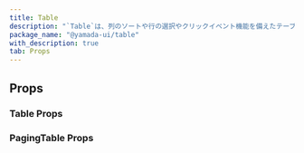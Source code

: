 ```yaml
---
title: Table
description: "`Table`は、列のソートや行の選択やクリックイベント機能を備えたテーブルのコンポーネントです。"
package_name: "@yamada-ui/table"
with_description: true
tab: Props
---
```


## Props

### Table Props

<PropsCard
  name="columns"
  required
  type="Column<Y, any>[]"
  description="The array of column defs to use for the table."
/>
<PropsCard
  name="cellProps"
  type="CellProps<Y>"
  description="Props for table cell component."
/>
<PropsCard
  name="checkboxProps"
  type="CheckboxProps"
  description="Props for table checkbox element."
/>
<PropsCard
  name="colorScheme"
  type='"whiteAlpha" | "blackAlpha" | "gray" | "zinc" | "neutral" | "stone" | "red" | "rose" | "pink" | "orange" | "amber" | "yellow" | "lime" | "green" | "emerald" | "teal" | "cyan" | "sky" | "blue" | "indigo" | "violet" | "purple" | "fuchsia"'
  description="The visual color appearance of the component."
/>
<PropsCard
  name="defaultColumn"
  type="Partial<Column<Y, any>>"
  description="Default column options to use for all column defs supplied to the table."
/>
<PropsCard
  name="defaultSelectedRowIds"
  type="string[]"
  description="The initial ids of the selected row."
/>
<PropsCard
  name="defaultSort"
  type="Sort<Y>"
  description="The initial sort of the table."
/>
<PropsCard
  name="disabledRowIds"
  type="string[]"
  description="The ids that disabled in selection."
/>
<PropsCard
  name="footerGroupProps"
  type="HeaderGroupProps<Y>"
  description="Props for table footer group component."
/>
<PropsCard
  name="footerProps"
  type="HeaderProps<Y>"
  description="Props for table footer component."
/>
<PropsCard
  name="headerGroupProps"
  type="HeaderGroupProps<Y>"
  description="Props for table header group component."
/>
<PropsCard
  name="headerProps"
  type="HeaderProps<Y>"
  description="Props for table header component."
/>
<PropsCard
  name="highlightOnHover"
  type="boolean"
  description="If `true`, highlight the row when the table row is hovered."
/>
<PropsCard
  name="highlightOnSelected"
  type="boolean"
  description="If `true`, highlight the row when the table row is selected."
/>
<PropsCard
  name="layout"
  type='"fixed" | "auto" | "-moz-initial" | "inherit" | "initial" | "revert" | "revert-layer" | "unset" | ResponsiveObject<TableLayout | undefined> | ColorModeArray<...> | ((theme: StyledTheme) => UIValue<...>)'
  description="The CSS `table-layout` property."
/>
<PropsCard
  name="onChangeSelect"
  type="(rowSelection: string[]) => void"
  description="The callback invoked when row is selected."
/>
<PropsCard
  name="onChangeSort"
  type="(sort: Sort<Y>) => void"
  description="The callback invoked when table sort is changed."
/>
<PropsCard
  name="onClickRow"
  type="(row: Row<Y>) => void"
  description="The callback invoked when a row is clicked."
/>
<PropsCard
  name="rowId"
  type="keyof Y"
  description="The id used to store the value when selected."
/>
<PropsCard
  name="rowProps"
  type="RowProps<Y>"
  description="Props for table row component."
/>
<PropsCard
  name="rowsClickSelect"
  type="boolean"
  description="If `true`, allows selection by clicking on a row."
/>
<PropsCard
  name="selectColumnProps"
  type="false | SelectColumn<Y, any>"
  description="Props for table select column component."
/>
<PropsCard
  name="selectedRowIds"
  type="string[]"
  description="The ids of the selected row."
/>
<PropsCard
  name="size"
  type='"sm" | "md" | "lg" | "xl"'
  description="The size of the Table."
/>
<PropsCard name="sort" type="Sort<Y>" description="The sort of the table." />
<PropsCard
  name="sortIconProps"
  type="IconProps"
  description="Props for table sort icon element."
/>
<PropsCard
  name="tbodyProps"
  type="TableBodyProps"
  description="Props for table tbody element."
/>
<PropsCard
  name="tfootProps"
  type="TableFootProps"
  description="Props for table tfoot element."
/>
<PropsCard
  name="theadProps"
  type="TableHeadProps"
  description="Props for table thead element."
/>
<PropsCard
  name="variant"
  type='"simple" | "striped" | "unstyled"'
  description="The variant of the Table."
/>
<PropsCard
  name="withBorder"
  type="boolean"
  description="If `true`, display the outer border of the table."
/>
<PropsCard
  name="withColumnBorders"
  type="boolean"
  description="If `true`, display line on the columns of the table."
/>
<PropsCard
  name="withFooter"
  type="boolean"
  description="If `true`, display the table footer."
/>
<PropsCard
  name="withFooterSelect"
  type="boolean"
  description="If `true`, display the checkbox in table footer."
/>

### PagingTable Props

<PropsCard
  name="columns"
  required
  type="Column<Y, any>[]"
  description="The array of column defs to use for the table."
/>
<PropsCard
  name="cellProps"
  type="CellProps<Y>"
  description="Props for table cell component."
/>
<PropsCard
  name="checkboxProps"
  type="CheckboxProps"
  description="Props for table checkbox element."
/>
<PropsCard
  name="colorScheme"
  type='"whiteAlpha" | "blackAlpha" | "gray" | "zinc" | "neutral" | "stone" | "red" | "rose" | "pink" | "orange" | "amber" | "yellow" | "lime" | "green" | "emerald" | "teal" | "cyan" | "sky" | "blue" | "indigo" | "violet" | "purple" | "fuchsia"'
  description="The visual color appearance of the component."
/>
<PropsCard
  name="containerProps"
  type='HTMLUIProps<"div">'
  description="Props for table container element."
/>
<PropsCard
  name="defaultColumn"
  type="Partial<Column<Y, any>>"
  description="Default column options to use for all column defs supplied to the table."
/>
<PropsCard
  name="defaultPageIndex"
  type="number"
  description="The initial page index of the paging table."
/>
<PropsCard
  name="defaultPageSize"
  type="number"
  description="The initial page size of the paging table."
/>
<PropsCard
  name="defaultSelectedRowIds"
  type="string[]"
  description="The initial ids of the selected row."
/>
<PropsCard
  name="defaultSort"
  type="Sort<Y>"
  description="The initial sort of the table."
/>
<PropsCard
  name="disabledRowIds"
  type="string[]"
  description="The ids that disabled in selection."
/>
<PropsCard
  name="footerGroupProps"
  type="HeaderGroupProps<Y>"
  description="Props for table footer group component."
/>
<PropsCard
  name="footerProps"
  type="HeaderProps<Y>"
  description="Props for table footer component."
/>
<PropsCard
  name="formatPageSizeLabel"
  type="(pageSize: number) => string"
  description="Function to format the label used for the options in a select."
/>
<PropsCard
  name="headerGroupProps"
  type="HeaderGroupProps<Y>"
  description="Props for table header group component."
/>
<PropsCard
  name="headerProps"
  type="HeaderProps<Y>"
  description="Props for table header component."
/>
<PropsCard
  name="highlightOnHover"
  type="boolean"
  description="If `true`, highlight the row when the table row is hovered."
/>
<PropsCard
  name="highlightOnSelected"
  type="boolean"
  description="If `true`, highlight the row when the table row is selected."
/>
<PropsCard
  name="layout"
  type='"fixed" | "auto" | "-moz-initial" | "inherit" | "initial" | "revert" | "revert-layer" | "unset" | ResponsiveObject<TableLayout | undefined> | ColorModeArray<...> | ((theme: StyledTheme) => UIValue<...>)'
  description="The CSS `table-layout` property."
/>
<PropsCard
  name="onChangePageIndex"
  type="(pageIndex: number) => void"
  description="The callback invoked when page index is changed."
/>
<PropsCard
  name="onChangePageSize"
  type="(pageIndex: number) => void"
  description="The callback invoked when page size is changed."
/>
<PropsCard
  name="onChangeSelect"
  type="(rowSelection: string[]) => void"
  description="The callback invoked when row is selected."
/>
<PropsCard
  name="onChangeSort"
  type="(sort: Sort<Y>) => void"
  description="The callback invoked when table sort is changed."
/>
<PropsCard
  name="onClickRow"
  type="(row: Row<Y>) => void"
  description="The callback invoked when a row is clicked."
/>
<PropsCard
  name="pageIndex"
  type="number"
  description="The page index of the paging table."
/>
<PropsCard
  name="pageSize"
  type="number"
  description="The page size of the paging table."
/>
<PropsCard
  name="pageSizeList"
  type="number[]"
  description="The list of the page size."
/>
<PropsCard
  name="paginationProps"
  type='Omit<PaginationProps,
  "onChange" | "page" | "defaultPage" | "total">'
  description="Props for pagination element."
/>
<PropsCard
  name="pagingControlProps"
  type='HTMLUIProps<"div">'
  description="Props for paging control element."
/>
<PropsCard
  name="rowId"
  type="keyof Y"
  description="The id used to store the value when selected."
/>
<PropsCard
  name="rowProps"
  type="RowProps<Y>"
  description="Props for table row component."
/>
<PropsCard
  name="rowsClickSelect"
  type="boolean"
  description="If `true`, allows selection by clicking on a row."
/>
<PropsCard
  name="selectColumnProps"
  type="false | SelectColumn<Y, any>"
  description="Props for table select column component."
/>
<PropsCard
  name="selectedRowIds"
  type="string[]"
  description="The ids of the selected row."
/>
<PropsCard
  name="selectProps"
  type='Omit<SelectProps,
  | "data"
  | "defaultValue"
  | "children"
  | "onChange"
  | "value"
  | "placeholderInOptions">'
  description="Props for select element."
/>
<PropsCard
  name="size"
  type='"sm" | "md" | "lg" | "xl"'
  description="The size of the PagingTable."
/>
<PropsCard name="sort" type="Sort<Y>" description="The sort of the table." />
<PropsCard
  name="sortIconProps"
  type="IconProps"
  description="Props for table sort icon element."
/>
<PropsCard
  name="tbodyProps"
  type="TableBodyProps"
  description="Props for table tbody element."
/>
<PropsCard
  name="tfootProps"
  type="TableFootProps"
  description="Props for table tfoot element."
/>
<PropsCard
  name="theadProps"
  type="TableHeadProps"
  description="Props for table thead element."
/>
<PropsCard
  name="variant"
  type='"simple" | "striped" | "unstyled"'
  description="The variant of the PagingTable."
/>
<PropsCard
  name="withBorder"
  type="boolean"
  description="If `true`, display the outer border of the table."
/>
<PropsCard
  name="withColumnBorders"
  type="boolean"
  description="If `true`, display line on the columns of the table."
/>
<PropsCard
  name="withFooter"
  type="boolean"
  description="If `true`, display the table footer."
/>
<PropsCard
  name="withFooterSelect"
  type="boolean"
  description="If `true`, display the checkbox in table footer."
/>
<PropsCard
  name="withPagingControl"
  type="boolean"
  description="If `true`, display the paging control."
/>
